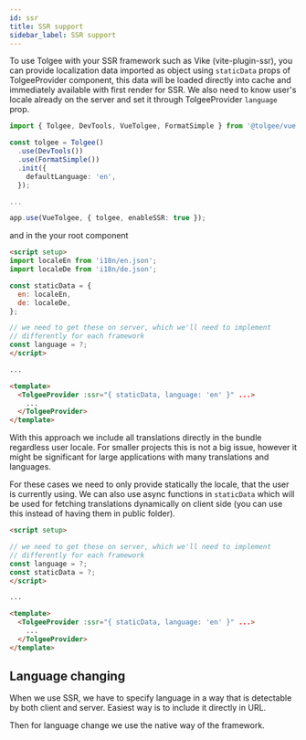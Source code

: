 ```yaml
---
id: ssr
title: SSR support
sidebar_label: SSR support
---
```


To use Tolgee with your SSR framework such as Vike (vite-plugin-ssr), you can provide localization data imported as object
using `staticData` props of TolgeeProvider component, this data will be loaded directly into cache and immediately
available with first render for SSR. We also need to know user's locale already on the server and set it through TolgeeProvider `language` prop.

```ts
import { Tolgee, DevTools, VueTolgee, FormatSimple } from '@tolgee/vue';

const tolgee = Tolgee()
  .use(DevTools())
  .use(FormatSimple())
  .init({
    defaultLanguage: 'en',
  });

...

app.use(VueTolgee, { tolgee, enableSSR: true });
```

and in the your root component

```html
<script setup>
import localeEn from 'i18n/en.json';
import localeDe from 'i18n/de.json';

const staticData = {
  en: localeEn,
  de: localeDe,
};

// we need to get these on server, which we'll need to implement
// differently for each framework
const language = ?;
</script>

...

<template>
  <TolgeeProvider :ssr="{ staticData, language: 'en' }" ...>
    ...
  </TolgeeProvider>
</template>
```

With this approach we include all translations directly in the bundle regardless user locale. For smaller projects this is not a big issue, however it might be significant for large applications with many translations and languages.

For these cases we need to only provide statically the locale, that the user is currently using. We can also use async functions in `staticData` which will be used for fetching translations dynamically on client side (you can use this instead of having them in public folder).

```html
<script setup>

// we need to get these on server, which we'll need to implement
// differently for each framework
const language = ?;
const staticData = ?;
</script>

...

<template>
  <TolgeeProvider :ssr="{ staticData, language: 'en' }" ...>
    ...
  </TolgeeProvider>
</template>
```

## Language changing

When we use SSR, we have to specify language in a way that is detectable by both client and server. Easiest way is to
include it directly in URL.

Then for language change we use the native way of the framework.
